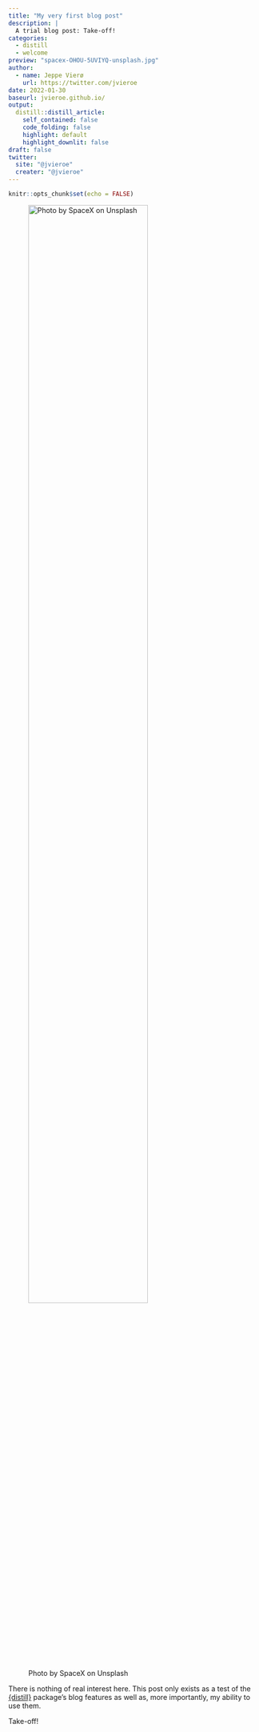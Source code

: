 ```yaml
---
title: "My very first blog post"
description: |
  A trial blog post: Take-off!
categories:
  - distill
  - welcome
preview: "spacex-OHOU-5UVIYQ-unsplash.jpg"
author:
  - name: Jeppe Vierø
    url: https://twitter.com/jvieroe
date: 2022-01-30
baseurl: jvieroe.github.io/
output:
  distill::distill_article:
    self_contained: false
    code_folding: false
    highlight: default
    highlight_downlit: false
draft: false
twitter:
  site: "@jvieroe"
  creater: "@jvieroe"
---
```



```r
knitr::opts_chunk$set(echo = FALSE)
```

![Photo by SpaceX on Unsplash](spacex-OHOU-5UVIYQ-unsplash.jpg){width=75%}

There is nothing of real interest here. This post only exists as a test of the <a href="https://distillery.rbind.io" target="_blank">{distill}</a> package's blog features as well as, more importantly, my ability to use them.

Take-off!



<!-- ```{r, include=TRUE, echo=TRUE, message=FALSE, warning=FALSE} -->
<!-- library(ggplot2) -->
<!-- ggplot(mtcars, aes(x = wt, y = mpg)) + -->
<!--   geom_point() + -->
<!--   geom_smooth(method = "lm") -->

<!-- ``` -->



